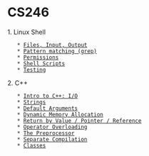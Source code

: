 = CS246 =

1. Linux Shell
	* [[shell/fileio|Files, Input, Output]]
	* [[shell/grep|Pattern matching (grep)]]
	* [[shell/permissions|Permissions]]
	* [[shell/shellscripts|Shell Scripts]]
	* [[shell/testing|Testing]]
2. C++
	* [[C++/intro+io|Intro to C++: I/O]]
	* [[C++/string|Strings]]
	* [[C++/defaultarguments|Default Arguments]]
	* [[C++/dynamicmemoryalloc|Dynamic Memory Allocation]]
	* [[C++/returnby|Return by Value / Pointer / Reference]]
	* [[C++/operatoroverloading|Operator Overloading]]
	* [[C++/preprocessor|The Preprocessor]]
	* [[C++/separatecompilation|Separate Compilation]]
	* [[C++/classes|Classes]]
